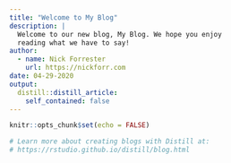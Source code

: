 ```yaml
---
title: "Welcome to My Blog"
description: |
  Welcome to our new blog, My Blog. We hope you enjoy 
  reading what we have to say!
author:
  - name: Nick Forrester 
    url: https://nickforr.com
date: 04-29-2020
output:
  distill::distill_article:
    self_contained: false
---
```


```r
knitr::opts_chunk$set(echo = FALSE)

# Learn more about creating blogs with Distill at:
# https://rstudio.github.io/distill/blog.html

```



